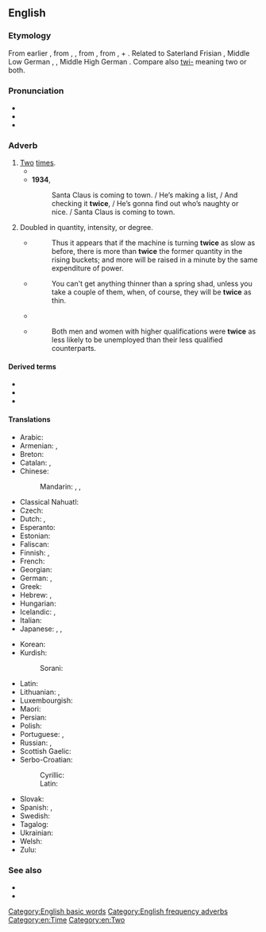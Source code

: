 ==English==
{{number box|en|2}}

===Etymology===
From earlier {{m|en|twise}}, from {{etyl|enm|en}} {{m|enm|twies}}, {{m|enm|twiȝes}}, from {{etyl|ang|en}} {{m|ang|twīġes||twice}}, from {{m|ang|twīwa}}, {{m|ang|twīġa}} {{gloss|"twice"; whence Middle English {{m|enm|twie||twice}}}} + {{m|ang|-es|pos=adverbial genitive ending}}. Related to Saterland Frisian {{m|stq|twäie||twice}}, Middle Low German {{m|gml|twiges}}, {{m|gml|twies||twice}}, Middle High German {{m|gmh|zwies||twies}}. Compare also [[twi-]] meaning two or both.

===Pronunciation===
* {{IPA|/twaɪs/|lang=en}}
* {{audio|en-us-twice.ogg|Audio (US)|lang=en}}
* {{rhymes|aɪs|lang=en}}

===Adverb===
{{en-adv|-}}

# [[two|Two]] [[time]]s.
#* {{quote-book|year=1898|author={{w|Winston Churchill (novelist)|Winston Churchill}}
|title={{w|The Celebrity}}|chapter=5
|passage=He could not be induced to remain permanently at Mohair because Miss Trevor was at Asquith, but he appropriated a Hempstead cart from the Mohair stables and made the trip sometimes '''twice''' in a day.}}
#* '''1934''', {{w|Santa Claus Is Coming to Town}}
#*: Santa Claus is coming to town.&nbsp;/ He’s making a list,&nbsp;/ And checking it '''twice''',&nbsp;/ He’s gonna find out who’s naughty or nice.&nbsp;/ Santa Claus is coming to town.
# {{lb|en|usually with "as"|of a specified quality}} Doubled in quantity, intensity, or degree.
#* {{quote-book|year=1826|author=John Nicholson|publisher=H.C. Carey & I. Lea|title=The Operative Mechanic, and British Machinist: Being a Practical Display of the Manufactories and Mechanical Arts of the United Kingdom|volume=1|pageurl=http://books.google.com/books?id=TJUAAAAAMAAJ&dq=%22twice%20as%20slow%22&pg=PA78#v=onepage&q=%22twice%20as%20slow%22&f=false|page=78}}
#*: Thus it appears that if the machine is turning '''twice''' as slow as before, there is more than '''twice''' the former quantity in the rising buckets; and more will be raised in a minute by the same expenditure of power.
#* {{quote-book|title=Domesticated Trout: How to Breed and Grow Them|year=1896|edition=fourth
|page=304|author=Livingston Stone|pageurl=http://books.google.com/books?id=IPg-AAAAYAAJ&dq=inauthor%3A%22Livingston%20Stone%22&pg=PA304#v=onepage&q=%22thin%20as%20a%20shad%22&f=false}}
#*: You can't get anything thinner than a spring shad, unless you take a couple of them, when, of course, they will be '''twice''' as thin.
#* {{quote-book|title=Building mathematical concepts in the elementary school|author=Peter Lincoln Spencer|year=1952|page=139|passage=MARY: As you go from left to right, each example has twice as many twos; from right to left, '''twice''' as few.}}
#* {{quote-book|year=1995|title=Highly Qualified Women|author=Louise Corti, Heather Laurie, Shirley Dex
|publisher=Great Britain. Dept. of Employment|pageurl=http://books.google.com/books?id=y25ZAAAAYAAJ&q=%22twice+as+less%22&dq=%22twice+as+less%22&hl=en&sa=X&ei=UhGRUbGMDsbK0gH4xIGYCQ&ved=0CDEQ6AEwATgU|page=18}}
#*: Both men and women with higher qualifications were '''twice''' as less likely to be unemployed than their less qualified counterparts.

====Derived terms====
* {{l|en|a broken clock is right twice a day}}
* {{l|en|two-time}}
* {{l|en|twice as less}}

====Translations====
{{trans-top|two times}}
* Arabic: {{t|ar|مَرَتَيْن}}
* Armenian: {{t|hy|երկու անգամ}}, {{t+|hy|երկիցս}}
* Breton: {{t+|br|div wech}}
* Catalan: {{t|ca|dos cops}}, {{t|ca|dues vegades}}
* Chinese:
*: Mandarin: {{t+|cmn|兩次|sc=Hani}}, {{t+|cmn|两次|tr=liǎng cì|sc=Hani}}, {{t+|cmn|两倍|tr=liǎng bèi|sc=Hani}}
* Classical Nahuatl: {{t|nci|ōppa}}
* Czech: {{t+|cs|dvakrát}}
* Dutch: {{t|nl|twee keer}}, {{t+|nl|tweemaal}}
* Esperanto: {{t|eo|dufoje}}
* Estonian: {{t|et|kaks korda}}
* Faliscan: {{t|xfa|pis|sc=Ital}}
* Finnish: {{t+|fi|kaksi kertaa}}, {{t+|fi|kahdesti}}
* French: {{t|fr|deux fois}}
* Georgian: {{t|ka|ორჯერ}}
* German: {{t+|de|zweimal}}, {{t+|de|doppelt}}
* Greek: {{t+|el|δις}}
* Hebrew: {{t|he|פעמיים|alt=פעמיים \ פַּעֲמַיִם|tr=pa'amáyim}}, {{t+|he|פעם|alt=שְׁתֵּי פְּעָמִים|tr=sh'téi p'amím}}
* Hungarian: {{t+|hu|kétszer}}
* Icelandic: {{t+|is|tvisvar}}, {{t+|is|tvívegis}}
* Italian: {{t|it|due volte}}
* Japanese: {{t+|ja|二度|tr=にど, nido}}, {{t|ja|二回|tr=にかい, nikai}} {{qualifier|for frequency}}, {{t|ja|二倍|tr=にばい, nibai}} {{qualifier|for scale ratio}}
{{trans-mid}}
* Korean: {{t|ko|두번}}
* Kurdish:
*: Sorani: {{t|ku|دووجار}}
* Latin: {{t+|la|bis}}
* Lithuanian: {{t|lt|du kartus}}, {{t|lt|dukart}}
* Luxembourgish: {{t|lb|zweemol}}
* Maori: {{t|mi|taurua}}
* Persian: {{t+|fa|دوبار|tr=dobar}}
* Polish: {{t+|pl|dwukrotnie}}
* Portuguese: {{t|pt|[[duas]] [[vezes]]}}, {{t+|pt|duplamente}}
* Russian: {{t+|ru|два́жды}}, {{t|ru|два ра́за}}
* Scottish Gaelic: {{t|gd|dà uair}}
* Serbo-Croatian:
*: Cyrillic: {{t|sh|два́пут|sc=Cyrl}}
*: Latin: {{t+|sh|dváput}}
* Slovak: {{t|sk|dvakrát}}
* Spanish: {{t|es|dos veces}}, {{t|es|doblemente}}
* Swedish: {{t|sv|två gånger}}
* Tagalog: {{t|tl|makalawa}}
* Ukrainian: {{t|uk|двічі|tr=dvichi|sc=Cyrl}}
* Welsh: {{t|cy|dwywaith}}
* Zulu: {{t|zu|kabili}}
{{trans-bottom}}

===See also===
* {{l|en|once}}
* {{l|en|thrice}}

[[Category:English basic words]]
[[Category:English frequency adverbs]]
[[Category:en:Time]]
[[Category:en:Two]]
